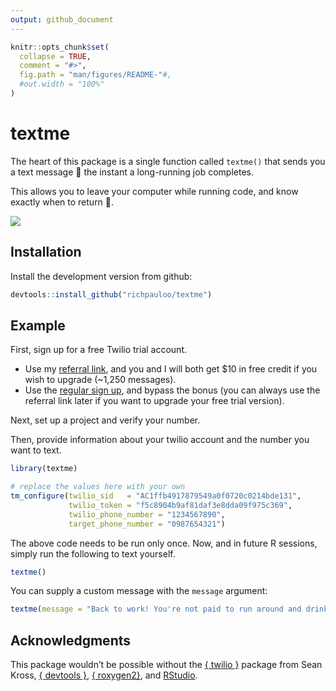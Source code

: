 ```yaml
---
output: github_document
---
```


<!-- README.md is generated from README.Rmd. Please edit that file -->

```r
knitr::opts_chunk$set(
  collapse = TRUE,
  comment = "#>",
  fig.path = "man/figures/README-"#,
  #out.width = "100%"
)
```
# textme

<!-- badges: start -->
<!-- badges: end -->

The heart of this package is a single function called `textme()` that sends you a text message 📱 the instant a long-running job completes. 

This allows you to leave your computer while running code, and know exactly when to return 🎉.  

![](https://github.com/richpauloo/junkyard/blob/master/img/textme.png?raw=true)

## Installation

<!-- You can install the released version of textme from [CRAN](https://CRAN.R-project.org) with: -->

<!-- ``` r -->
<!-- install.packages("textme") -->
<!-- ``` -->

Install the development version from github:

```r
devtools::install_github("richpauloo/textme")
```

## Example

First, sign up for a free Twilio trial account. 

* Use my [referral link](www.twilio.com/referral/rIaK9w), and you and I will both get $10 in free credit if you wish to upgrade (~1,250 messages).  
* Use the [regular sign up](https://www.twilio.com/), and bypass the bonus (you can always use the referral link later if you want to upgrade your free trial version).  

Next, set up a project and verify your number.  

Then, provide information about your twilio account and the number you want to text.  

```r
library(textme)

# replace the values here with your own
tm_configure(twilio_sid   = "AC1ffb4917879549a0f0720c0214bde131",
             twilio_token = "f5c8904b9af81daf3e8dda09f975c369",
             twilio_phone_number = "1234567890",
             target_phone_number = "0987654321")
```

The above code needs to be run only once. Now, and in future R sessions, simply run the following to text yourself.   

```r
textme()
```

You can supply a custom message with the `message` argument: 

```r
textme(message = "Back to work! You're not paid to run around and drink coffee all day!")
```


## Acknowledgments

This package wouldn't be possible without the [{ twilio }](https://github.com/seankross/twilio) package from Sean Kross, [{ devtools }](https://github.com/r-lib/devtools), [{ roxygen2}](https://github.com/r-lib/roxygen2), and [RStudio](https://www.rstudio.com/).  

